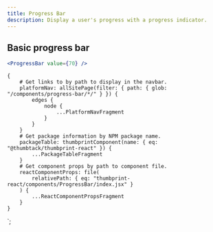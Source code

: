 ```yaml
---
title: Progress Bar
description: Display a user's progress with a progress indicator.
---
```



<ComponentHeader data={props.data} />

## Basic progress bar

```jsx
<ProgressBar value={70} />
```

<ComponentFooter data={props.data} />

    {
        # Get links to by path to display in the navbar.
        platformNav: allSitePage(filter: { path: { glob: "/components/progress-bar/*/" } }) {
            edges {
                node {
                    ...PlatformNavFragment
                }
            }
        }
        # Get package information by NPM package name.
        packageTable: thumbprintComponent(name: { eq: "@thumbtack/thumbprint-react" }) {
            ...PackageTableFragment
        }
        # Get component props by path to component file.
        reactComponentProps: file(
            relativePath: { eq: "thumbprint-react/components/ProgressBar/index.jsx" }
        ) {
            ...ReactComponentPropsFragment
        }
    }
`;
